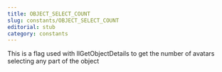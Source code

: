 ```yaml
---
title: OBJECT_SELECT_COUNT
slug: constants/OBJECT_SELECT_COUNT
editorial: stub
category: constants
---
```


<LSLConstant
	name="OBJECT_SELECT_COUNT"
	type="integer"
	value="37"
/>

This is a flag used with llGetObjectDetails to get the number of avatars selecting any part of the object
